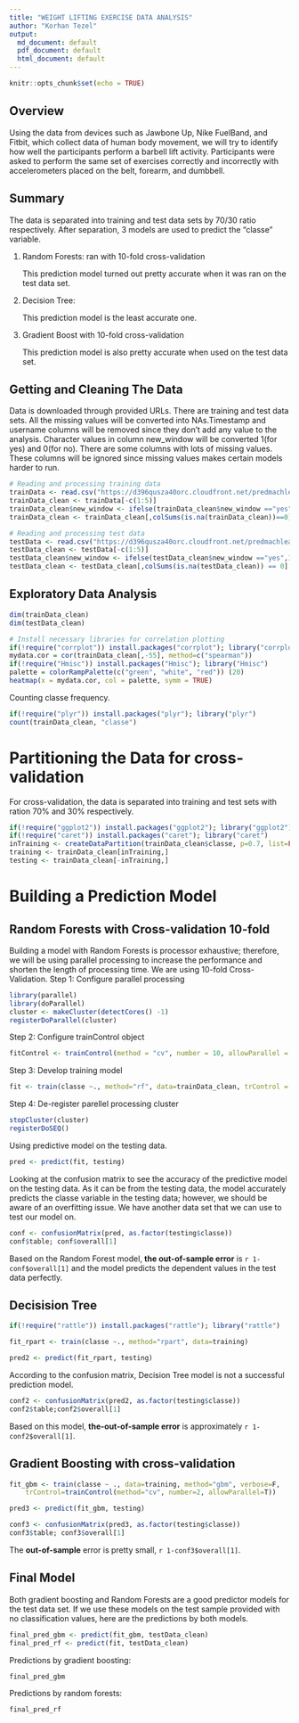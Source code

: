 ```yaml
---
title: "WEIGHT LIFTING EXERCISE DATA ANALYSIS"
author: "Korhan Tezel"
output:
  md_document: default
  pdf_document: default
  html_document: default
---
```


```r
knitr::opts_chunk$set(echo = TRUE)
```

## Overview
Using the data from devices such as Jawbone Up, Nike FuelBand, and Fitbit, which collect data of human body movement, we will try to identify how well the participants perform a barbell lift activity. Participants were asked to perform the same set of exercises correctly and incorrectly with accelerometers placed on the belt, forearm, and dumbbell. 

## Summary
The data is separated into training and test data sets by 70/30 ratio respectively. After separation, 3 models are used to predict the "classe" variable.

1) Random Forests: ran with 10-fold cross-validation

   This prediction model turned out pretty accurate when it was ran on the test data set.

2) Decision Tree:

   This prediction model is the least accurate one.

3) Gradient Boost with 10-fold cross-validation

   This prediction model is also pretty accurate when used on the test data set.

## Getting and Cleaning The Data
Data is downloaded through provided URLs. There are training and test data sets. All the missing values will be converted into NAs.Timestamp and username columns will be removed since they don't add any value to the analysis.
Character values in column new_window will be converted 1(for yes) and 0(for no). There are some columns with lots of missing values. These columns will be ignored since missing values makes certain models harder to run.
```r
# Reading and processing training data
trainData <- read.csv("https://d396qusza40orc.cloudfront.net/predmachlearn/pml-training.csv", na.strings=c("NA","NaN","","#DIV/0!"))
trainData_clean <- trainData[-c(1:5)]
trainData_clean$new_window <- ifelse(trainData_clean$new_window =="yes",1,0)
trainData_clean <- trainData_clean[,colSums(is.na(trainData_clean))==0]

# Reading and processing test data
testData <- read.csv("https://d396qusza40orc.cloudfront.net/predmachlearn/pml-testing.csv", na.strings=c("NA","NaN","","#DIV/0!"))
testData_clean <- testData[-c(1:5)]
testData_clean$new_window <- ifelse(testData_clean$new_window =="yes",1,0)
testData_clean <- testData_clean[,colSums(is.na(testData_clean)) == 0]
```
## Exploratory Data Analysis
```r
dim(trainData_clean)
dim(testData_clean)

# Install necessary libraries for correlation plotting
if(!require("corrplot")) install.packages("corrplot"); library("corrplot")
mydata.cor = cor(trainData_clean[,-55], method=c("spearman"))
if(!require("Hmisc")) install.packages("Hmisc"); library("Hmisc")
palette = colorRampPalette(c("green", "white", "red")) (20)
heatmap(x = mydata.cor, col = palette, symm = TRUE)
```

Counting classe frequency.
```r
if(!require("plyr")) install.packages("plyr"); library("plyr")
count(trainData_clean, "classe")
```

# Partitioning the Data for **cross-validation**
For cross-validation, the data is separated into training and test sets with ration 70% and 30% respectively.
```r
if(!require("ggplot2")) install.packages("ggplot2"); library("ggplot2")
if(!require("caret")) install.packages("caret"); library("caret")
inTraining <- createDataPartition(trainData_clean$classe, p=0.7, list=FALSE)
training <- trainData_clean[inTraining,]
testing <- trainData_clean[-inTraining,]
```

# Building a Prediction Model
## Random Forests with Cross-validation 10-fold
Building a model with Random Forests is processor exhaustive; therefore, we will be using parallel processing to increase the performance and shorten the length of processing time. We are using 10-fold Cross-Validation. 
Step 1: Configure parallel processing
```r
library(parallel)
library(doParallel)
cluster <- makeCluster(detectCores() -1)
registerDoParallel(cluster)
```

Step 2: Configure trainControl object
```r
fitControl <- trainControl(method = "cv", number = 10, allowParallel = TRUE)
```

Step 3: Develop training model
```r
fit <- train(classe ~., method="rf", data=trainData_clean, trControl = fitControl)
```

Step 4: De-register parellel processing cluster
```r
stopCluster(cluster)
registerDoSEQ()
```
Using predictive model on the testing data.
```r
pred <- predict(fit, testing)
```
Looking at the confusion matrix to see the accuracy of the predictive model on the testing data.
As it can be from the testing data, the model accurately predicts the classe variable in the testing data; however, we should be aware of an overfitting issue. We have another data set that we can use to test our model on. 
```r
conf <- confusionMatrix(pred, as.factor(testing$classe))
conf$table; conf$overall[1]
```
Based on the Random Forest model, **the out-of-sample error** is `r 1-conf$overall[1]` and the model predicts the dependent values in the test data perfectly.

## Decisision Tree
```r
if(!require("rattle")) install.packages("rattle"); library("rattle")
```
```r
fit_rpart <- train(classe ~., method="rpart", data=training)
```

```r
pred2 <- predict(fit_rpart, testing)
```
According to the confusion matrix, Decision Tree model is not a successful prediction model.
```r
conf2 <- confusionMatrix(pred2, as.factor(testing$classe))
conf2$table;conf2$overall[1]
```
Based on this model, **the-out-of-sample error** is approximately `r 1-conf2$overall[1]`.

## Gradient Boosting with cross-validation
```r
fit_gbm <- train(classe ~ ., data=training, method="gbm", verbose=F, 
    trControl=trainControl(method="cv", number=2, allowParallel=T))
```

```r
pred3 <- predict(fit_gbm, testing)
```

```r
conf3 <- confusionMatrix(pred3, as.factor(testing$classe))
conf3$table; conf3$overall[1]
```
The **out-of-sample** error is pretty small, `r 1-conf3$overall[1]`.

## Final Model
Both gradient boosting and Random Forests are a good predictor models for the test data set. If we use these models on the test sample provided with no classification values, here are the predictions by both models.

```r
final_pred_gbm <- predict(fit_gbm, testData_clean)
final_pred_rf <- predict(fit, testData_clean)
```
Predictions by gradient boosting:
```r
final_pred_gbm
```

Predictions by random forests:
```r
final_pred_rf
```